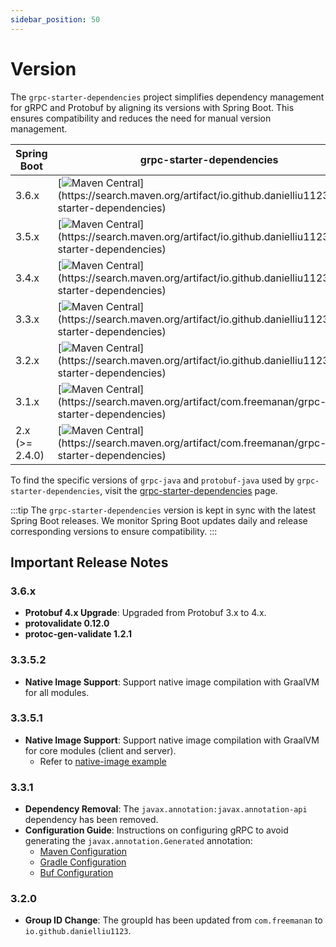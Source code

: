```yaml
---
sidebar_position: 50
---
```


# Version

The `grpc-starter-dependencies` project simplifies dependency management for gRPC and Protobuf by aligning its versions with Spring Boot. 
This ensures compatibility and reduces the need for manual version management.

| Spring Boot    | grpc-starter-dependencies                                                                                                                                                                                            | grpc-java | protobuf-java |
|----------------|----------------------------------------------------------------------------------------------------------------------------------------------------------------------------------------------------------------------|-----------|---------------|
| 3.6.x          | [![Maven Central](https://img.shields.io/maven-central/v/io.github.danielliu1123/grpc-starter-dependencies?versionPrefix=3.6.)](https://search.maven.org/artifact/io.github.danielliu1123/grpc-starter-dependencies) | 1.73.0    | 4.31.1        |
| 3.5.x          | [![Maven Central](https://img.shields.io/maven-central/v/io.github.danielliu1123/grpc-starter-dependencies?versionPrefix=3.5.)](https://search.maven.org/artifact/io.github.danielliu1123/grpc-starter-dependencies) | 1.72.0    | 3.25.5        |
| 3.4.x          | [![Maven Central](https://img.shields.io/maven-central/v/io.github.danielliu1123/grpc-starter-dependencies?versionPrefix=3.4.)](https://search.maven.org/artifact/io.github.danielliu1123/grpc-starter-dependencies) | 1.68.3    | 3.25.5        |
| 3.3.x          | [![Maven Central](https://img.shields.io/maven-central/v/io.github.danielliu1123/grpc-starter-dependencies?versionPrefix=3.3.)](https://search.maven.org/artifact/io.github.danielliu1123/grpc-starter-dependencies) | 1.68.1    | 3.25.5        |
| 3.2.x          | [![Maven Central](https://img.shields.io/maven-central/v/io.github.danielliu1123/grpc-starter-dependencies?versionPrefix=3.2.)](https://search.maven.org/artifact/io.github.danielliu1123/grpc-starter-dependencies) | 1.62.2    | 3.25.1        |
| 3.1.x          | [![Maven Central](https://img.shields.io/maven-central/v/com.freemanan/grpc-starter-dependencies?versionPrefix=3.1.)](https://search.maven.org/artifact/com.freemanan/grpc-starter-dependencies)                     | 1.59.1    | 3.25.1        |
| 2.x (>= 2.4.0) | [![Maven Central](https://img.shields.io/maven-central/v/com.freemanan/grpc-starter-dependencies?versionPrefix=2.)](https://search.maven.org/artifact/com.freemanan/grpc-starter-dependencies)                       | 1.59.1    | 3.25.1        |

To find the specific versions of `grpc-java` and `protobuf-java` used by `grpc-starter-dependencies`, 
visit the [grpc-starter-dependencies](https://central.sonatype.com/artifact/io.github.danielliu1123/grpc-starter-dependencies) page.

:::tip
The `grpc-starter-dependencies` version is kept in sync with the latest Spring Boot releases. 
We monitor Spring Boot updates daily and release corresponding versions to ensure compatibility.
:::

## Important Release Notes

### 3.6.x

- **Protobuf 4.x Upgrade**: Upgraded from Protobuf 3.x to 4.x.
- **protovalidate 0.12.0**
- **protoc-gen-validate 1.2.1**

### 3.3.5.2

- **Native Image Support**: Support native image compilation with GraalVM for all modules.

### 3.3.5.1

- **Native Image Support**: Support native image compilation with GraalVM for core modules (client and server).
  - Refer to [native-image example](https://github.com/DanielLiu1123/grpc-starter/tree/main/examples/native-image)

### 3.3.1

- **Dependency Removal**: The `javax.annotation:javax.annotation-api` dependency has been removed.
- **Configuration Guide**: Instructions on configuring gRPC to avoid generating the `javax.annotation.Generated` annotation:
  - [Maven Configuration](https://github.com/DanielLiu1123/grpc-starter-maven-demo/blob/main/pom.xml#L92)
  - [Gradle Configuration](https://github.com/DanielLiu1123/grpc-starter/blob/main/gradle/protobuf.gradle#L15)
  - [Buf Configuration](https://github.com/DanielLiu1123/grpc-starter/blob/main/examples/transcoding/best-practice/bp-api/buf.gen.yaml#L7)

### 3.2.0

- **Group ID Change**: The groupId has been updated from `com.freemanan` to `io.github.danielliu1123`.
